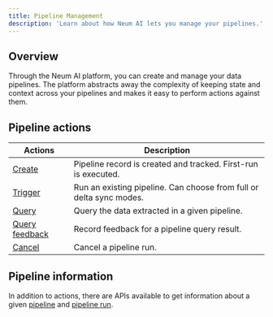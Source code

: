 ```yaml
---
title: Pipeline Management
description: 'Learn about how Neum AI lets you manage your pipelines.'
---
```


## Overview

Through the Neum AI platform, you can create and manage your data pipelines. The platform abstracts away the complexity of keeping state and context across your pipelines and makes it easy to perform actions against them.

## Pipeline actions

| Actions | Description |
|---------|-------------|
| [Create](/platform-apis/endpoint/create-a-pipeline)  | Pipeline record is created and tracked. First-run is executed. |
| [Trigger](/platform-apis/endpoint/trigger-a-pipeline)  | Run an existing pipeline. Can choose from full or delta sync modes. |
| [Query](/platform-apis/endpoint/query-a-pipeline)  | Query the data extracted in a given pipeline. |
| [Query feedback](/platform-apis/endpoint/post-feedback-retrieval)  | Record feedback for a pipeline query result. |
| [Cancel](/platform-apis/endpoint/cancel-a-pipeline-run)  | Cancel a pipeline run. |

## Pipeline information

In addition to actions, there are APIs available to get information about a given [pipeline](/platform-apis/endpoint/get-pipeline) and [pipeline run](/platform-apis/endpoint/get-pipeline-run).